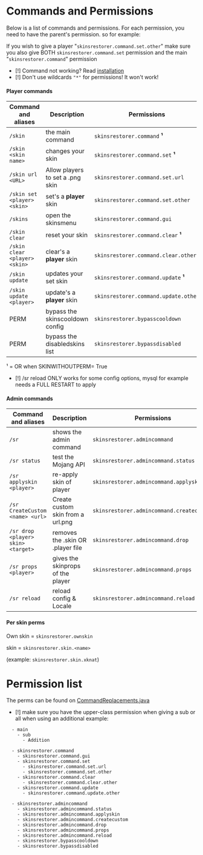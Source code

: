 # Commands and Permissions

Below is a list of commands and permissions. For each permission, you need to have the parent's permission. so for
example:

If you wish to give a player "`skinsrestorer.command.set.other`" make sure you also give
BOTH `skinsrestorer.command.set` permission and the main "`skinsrestorer.command`" permission

- [!] Command not working?
  Read [installation](https://github.com/SkinsRestorer/SkinsRestorerX/wiki/Installing-SkinsRestorer)
- [!] Don't use wildcards `"*"` for permissions! It won't work!

#### Player commands

| Command and aliases           | Description                      | Permissions                           |
|-------------------------------|----------------------------------|---------------------------------------|
| `/skin`                       | the main command                 | `skinsrestorer.command`  **¹**        |
| `/skin <skin name>`           | changes your skin                | `skinsrestorer.command.set`  **¹**    |
| `/skin url <URL>`             | Allow players to set a .png skin | `skinsrestorer.command.set.url`       |
| `/skin set <player> <skin>`   | set's a **player** skin          | `skinsrestorer.command.set.other`     |
| `/skins`                      | open the skinsmenu               | `skinsrestorer.command.gui`           |
| `/skin clear`                 | reset your skin                  | `skinsrestorer.command.clear`  **¹**  |
| `/skin clear <player> <skin>` | clear's a **player** skin        | `skinsrestorer.command.clear.other`   |
| `/skin update`                | updates your set skin            | `skinsrestorer.command.update`  **¹** |
| `/skin update <player>`       | update's a **player** skin       | `skinsrestorer.command.update.other`  |
| PERM                          | bypass the skinscooldown config  | `skinsrestorer.bypasscooldown`        |
| PERM                          | bypass the disabledskins list    | `skinsrestorer.bypassdisabled`        |

¹ = OR when SKINWITHOUTPERM= True

- [!] /sr reload ONLY works for some config options, mysql for example needs a FULL RESTART to apply

#### Admin commands

| Command and aliases             | Description                       | Permissions                               |
|---------------------------------|-----------------------------------|-------------------------------------------|
| `/sr`                           | shows the admin command           | `skinsrestorer.admincommand`              |
| `/sr status`                    | test the Mojang API               | `skinsrestorer.admincommand.status`       |
| `/sr applyskin <player>`        | re-apply skin of player           | `skinsrestorer.admincommand.applyskin`    |
| `/sr CreateCustom <name> <url>` | Create custom skin from a url.png | `skinsrestorer.admincommand.createcustom` |
| `/sr drop <player> skin> <target>` | removes the .skin OR .player file         | `skinsrestorer.admincommand.drop`
| `/sr props <player>`            | gives the skinprops of the player | `skinsrestorer.admincommand.props`        |
| `/sr reload`                    | reload config & Locale            | `skinsrestorer.admincommand.reload`       |

#### Per skin perms

Own skin = `skinsrestorer.ownskin`

skin = `skinsrestorer.skin.<name>`

(example: `skinsrestorer.skin.xknat`)

# Permission list

The perms can be found
on [CommandReplacements.java](https://github.com/SkinsRestorer/SkinsRestorerX/blob/stable/shared/src/main/java/net/skinsrestorer/shared/utils/CommandReplacements.java)

- [!] make sure you have the upper-class permission when giving a sub or all when using an additional
  example:

```
  - main
    - sub
      - Addition 
```

```
  - skinsrestorer.command
    - skinsrestorer.command.gui
    - skinsrestorer.command.set
      - skinsrestorer.command.set.url
      - skinsrestorer.command.set.other
    - skinsrestorer.command.clear
      - skinsrestorer.command.clear.other
    - skinsrestorer.command.update
      - skinsrestorer.command.update.other
```

```
  - skinsrestorer.admincommand
    - skinsrestorer.admincommand.status
    - skinsrestorer.admincommand.applyskin
    - skinsrestorer.admincommand.createcustom
    - skinsrestorer.admincommand.drop
    - skinsrestorer.admincommand.props
    - skinsrestorer.admincommand.reload
    - skinsrestorer.bypasscooldown
    - skinsrestorer.bypassdisabled
```
